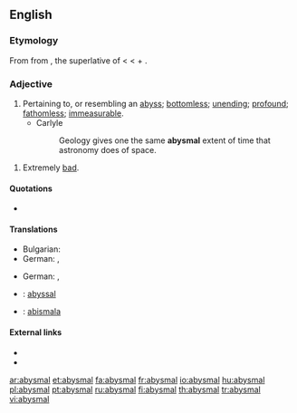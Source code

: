 ==English==

===Etymology===
From {{etyl|fro}} {{term|abisme}} from {{etyl|la}} {{term|abyssimus}}, the superlative of {{term|abyssus||an abyss, a bottomless gulf}} < {{etyl|grc}} {{term|sc=polytonic|ἄβυσσος|tr=abyssos||without bottom}} < {{term|sc=polytonic|ἀ-||tr=a-|not|lang=grc}}+ {{term|sc=polytonic|βυσσός||tr=bysso|depth|lang=grc}}.

===Adjective===
{{en-adj}}

# Pertaining to, or resembling an [[abyss]]; [[bottomless]]; [[unending]]; [[profound]]; [[fathomless]]; [[immeasurable]].
#* Carlyle
#*: Geology gives one the same '''abysmal''' extent of time that astronomy does of space.

# Extremely [[bad]].

====Quotations====
* {{seeCites}}

====Translations====
{{trans-top|pertaining to, or resembling an abyss; bottomless; unending; profound}}
* Bulgarian: {{t|bg|бездънен|sc=Cyrl}}
* German: {{t-|de|abgründig}}, {{t-|de|abgrundtief}}
{{trans-mid}}
{{trans-bottom}}

{{trans-top|extremely bad}}
* German: {{t-|de|erbärmlich}}, {{t+|de|jämmerlich}}
{{trans-mid}}
{{trans-bottom}}

{{checktrans-top}}
* {{ttbc|French}}: [[abyssal]]
* {{ttbc|Ido}}: [[abismala]]
{{checktrans-bottom}}

====External links====
* {{R:Webster 1913}}
* {{R:Century 1911}}

[[ar:abysmal]]
[[et:abysmal]]
[[fa:abysmal]]
[[fr:abysmal]]
[[io:abysmal]]
[[hu:abysmal]]
[[pl:abysmal]]
[[pt:abysmal]]
[[ru:abysmal]]
[[fi:abysmal]]
[[th:abysmal]]
[[tr:abysmal]]
[[vi:abysmal]]